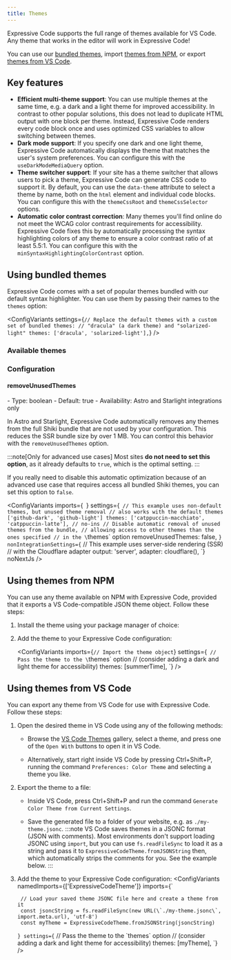 ```yaml
---
title: Themes
---
```



Expressive Code supports the full range of themes available for VS Code. Any theme that works in the editor will work in Expressive Code!

You can use our [bundled themes](#using-bundled-themes), import [themes from NPM](#using-themes-from-npm), or export [themes from VS Code](#using-themes-from-vs-code).

## Key features

- **Efficient multi-theme support**: You can use multiple themes at the same time, e.g. a dark and a light theme for improved accessibility. In contrast to other popular solutions, this does not lead to duplicate HTML output with one block per theme. Instead, Expressive Code renders every code block once and uses optimized CSS variables to allow switching between themes.
- **Dark mode support**: If you specify one dark and one light theme, Expressive Code automatically displays the theme that matches the user's system preferences. You can configure this with the `useDarkModeMediaQuery` option.
- **Theme switcher support**: If your site has a theme switcher that allows users to pick a theme, Expressive Code can generate CSS code to support it. By default, you can use the `data-theme` attribute to select a theme by name, both on the `html` element and individual code blocks. You can configure this with the `themeCssRoot` and `themeCssSelector` options.
- **Automatic color contrast correction**: Many themes you'll find online do not meet the WCAG color contrast requirements for accessibility. Expressive Code fixes this by automatically processing the syntax highlighting colors of any theme to ensure a color contrast ratio of at least 5.5:1. You can configure this with the `minSyntaxHighlightingColorContrast` option.

## Using bundled themes

Expressive Code comes with a set of popular themes bundled with our default syntax highlighter. You can use them by passing their names to the `themes` option:

<ConfigVariants
  settings={`
    // Replace the default themes with a custom set of bundled themes:
    // "dracula" (a dark theme) and "solarized-light"
    themes: ['dracula', 'solarized-light'],
  `}
/>

### Available themes


<BundledThemes/>

### Configuration

#### removeUnusedThemes

<PropertySignature>
- Type: boolean
- Default: true
- Availability: Astro and Starlight integrations only
</PropertySignature>

In Astro and Starlight, Expressive Code automatically removes any themes from the full Shiki bundle that are not used by your configuration. This reduces the SSR bundle size by over 1 MB. You can control this behavior with the `removeUnusedThemes` option.

:::note[Only for advanced use cases]
Most sites **do not need to set this option**, as it already defaults to `true`, which is the optimal setting.
:::

If you really need to disable this automatic optimization because of an advanced use case that requires access all bundled Shiki themes, you can set this option to `false`.

<ConfigVariants
  imports={`
  `}
  settings={`
    // This example uses non-default themes, but unused theme removal
    // also works with the default themes ['github-dark', 'github-light']
    themes: ['catppuccin-macchiato', 'catppuccin-latte'], // no-ins
    // Disable automatic removal of unused themes from the bundle,
    // allowing access to other themes than the ones specified
    // in the \`themes\` option
    removeUnusedThemes: false,
  `}
  nonIntegrationSettings={`
    // This example uses server-side rendering (SSR)
    // with the Cloudflare adapter
    output: 'server',
    adapter: cloudflare(),
  `}
  noNextJs
/>

## Using themes from NPM

You can use any theme available on NPM with Expressive Code, provided that it exports a VS Code-compatible JSON theme object. Follow these steps:

1. Install the theme using your package manager of choice:
  
    <PackageManagers pkg="summer-time" prefix="# Install any theme from NPM here, e.g. `summer-time`" />

2. Add the theme to your Expressive Code configuration:

    <ConfigVariants
      imports={`
        // Import the theme object
      `}
      settings={`
        // Pass the theme to the \`themes\` option
        // (consider adding a dark and light theme for accessibility)
        themes: [summerTime],
      `}
    />

## Using themes from VS Code

You can export any theme from VS Code for use with Expressive Code. Follow these steps:

1. Open the desired theme in VS Code using any of the following methods:
    - Browse the [VS Code Themes](https://vscodethemes.com/) gallery, select a theme, and press one of the `Open With` buttons to open it in VS Code.

    - Alternatively, start right inside VS Code by pressing Ctrl+Shift+P, running the command `Preferences: Color Theme` and selecting a theme you like.

2. Export the theme to a file:
    - Inside VS Code, press Ctrl+Shift+P and run the command `Generate Color Theme from Current Settings`.

    - Save the generated file to a folder of your website, e.g. as `./my-theme.jsonc`.
      :::note
      VS Code saves themes in a JSONC format (JSON with comments). Most environments don't support loading JSONC using `import`, but you can use `fs.readFileSync` to load it as a string and pass it to `ExpressiveCodeTheme.fromJSONString` then, which automatically strips the comments for you. See the example below.
      :::

3. Add the theme to your Expressive Code configuration:
    <ConfigVariants
      namedImports={['ExpressiveCodeTheme']}
      imports={`

        // Load your saved theme JSONC file here and create a theme from it
        const jsoncString = fs.readFileSync(new URL(\`./my-theme.jsonc\`, import.meta.url), 'utf-8')
        const myTheme = ExpressiveCodeTheme.fromJSONString(jsoncString)
      `}
      settings={`
        // Pass the theme to the \`themes\` option
        // (consider adding a dark and light theme for accessibility)
        themes: [myTheme],
      `}
    />
